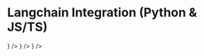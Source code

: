 # Langchain Integration (Python & JS/TS)


<Cards>
  <Card
    title="Get Started"
    href="/docs/integrations/openai/get-started"
    icon={<Terminal />}
  />
  <Card
    title="Track Errors"
    href="/docs/integrations/openai/track-errors"
    icon={<AlertTriangle />}
  />
  <Card
    title="Example"
    href="/docs/integrations/openai/example"
    icon={<FileCode />}
  />
</Cards>
